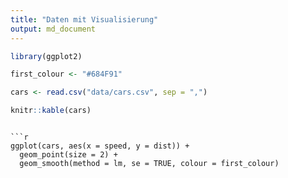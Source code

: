 ```yaml
---
title: "Daten mit Visualisierung"
output: md_document
---
```



```r
library(ggplot2)
```

```r
first_colour <- "#684F91"
```


```r
cars <- read.csv("data/cars.csv", sep = ",")
```

```r
knitr::kable(cars)
```
```

```r
ggplot(cars, aes(x = speed, y = dist)) +
  geom_point(size = 2) +
  geom_smooth(method = lm, se = TRUE, colour = first_colour)
```

